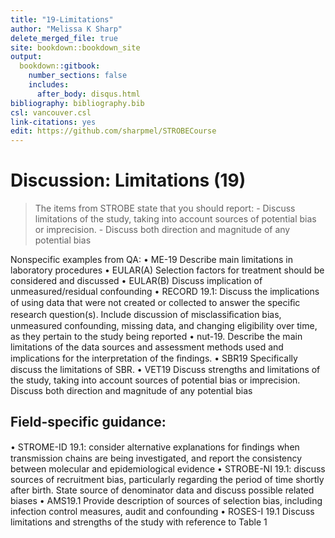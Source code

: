 ---
title: "19-Limitations"
author: "Melissa K Sharp"
delete_merged_file: true
site: bookdown::bookdown_site
output:
  bookdown::gitbook:
    number_sections: false 
    includes: 
      after_body: disqus.html
bibliography: bibliography.bib
csl: vancouver.csl
link-citations: yes
edit: https://github.com/sharpmel/STROBECourse
---

# Discussion: Limitations (19)
> The items from STROBE state that you should report: 
-	Discuss limitations of the study, taking into account sources of potential bias or imprecision.
-	Discuss both direction and magnitude of any potential bias

Nonspecific examples from QA: 
•	ME-19 Describe main limitations in laboratory procedures
•	EULAR(A) Selection factors for treatment should be considered and discussed 
•	EULAR(B) Discuss implication of unmeasured/residual confounding
•	RECORD 19.1: Discuss the implications of using data that were not created or collected to answer the speciﬁc research question(s). Include discussion of misclassiﬁcation bias, unmeasured confounding, missing data, and changing eligibility over time, as they pertain to the study being reported
•	nut-19. Describe the main limitations of the data sources and assessment methods used and implications for the interpretation of the ﬁndings.
•	SBR19 Specifically discuss the limitations of SBR.
•	VET19 Discuss strengths and limitations of the study, taking into account sources of potential bias or imprecision. Discuss both direction and magnitude of any potential bias




<h2> Field-specific guidance:</h2>
•	STROME-ID 19.1: consider alternative explanations for ﬁndings when transmission chains are being investigated, and report the consistency between molecular and epidemiological evidence 
•	STROBE-NI 19.1: discuss sources of recruitment bias, particularly regarding the period of time shortly after birth. State source of denominator data and discuss possible related biases
•	AMS19.1 Provide description of sources of selection bias, including infection control measures, audit and confounding
•	ROSES-I 19.1 Discuss limitations and strengths of the study with reference to Table 1

